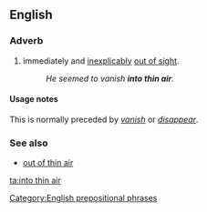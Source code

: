 ==English==

===Adverb===
{{en-adv|head=[[into]] [[thin]] [[air]]|-}}

# {{label|en|idiomatic}} immediately and [[inexplicably]] [[out of sight]].
#: ''He seemed to vanish '''into thin air'''.''

====Usage notes====
This is normally preceded by ''[[vanish]]'' or ''[[disappear]]''.

===See also===
* [[out of thin air]]

[[Category:English prepositional phrases]]

[[ta:into thin air]]
